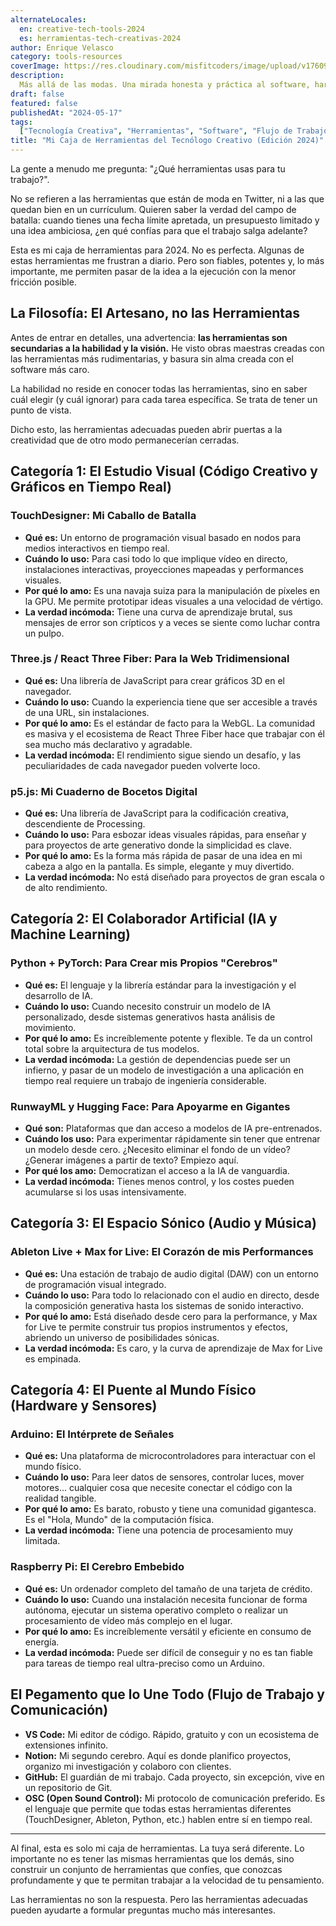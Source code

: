 ```yaml
---
alternateLocales:
  en: creative-tech-tools-2024
  es: herramientas-tech-creativas-2024
author: Enrique Velasco
category: tools-resources
coverImage: https://res.cloudinary.com/misfitcoders/image/upload/v1760912221/eVelasco/covers/article-placeholder.jpg
description:
  Más allá de las modas. Una mirada honesta y práctica al software, hardware y flujos de trabajo que realmente impulsan mis proyectos de tecnología creativa.
draft: false
featured: false
publishedAt: "2024-05-17"
tags:
  ["Tecnología Creativa", "Herramientas", "Software", "Flujo de Trabajo", "Productividad"]
title: "Mi Caja de Herramientas del Tecnólogo Creativo (Edición 2024)"
---
```


La gente a menudo me pregunta: "¿Qué herramientas usas para tu trabajo?".

No se refieren a las herramientas que están de moda en Twitter, ni a las que quedan bien en un currículum. Quieren saber la verdad del campo de batalla: cuando tienes una fecha límite apretada, un presupuesto limitado y una idea ambiciosa, ¿en qué confías para que el trabajo salga adelante?

Esta es mi caja de herramientas para 2024. No es perfecta. Algunas de estas herramientas me frustran a diario. Pero son fiables, potentes y, lo más importante, me permiten pasar de la idea a la ejecución con la menor fricción posible.

## La Filosofía: El Artesano, no las Herramientas

Antes de entrar en detalles, una advertencia: **las herramientas son secundarias a la habilidad y la visión.** He visto obras maestras creadas con las herramientas más rudimentarias, y basura sin alma creada con el software más caro.

La habilidad no reside en conocer todas las herramientas, sino en saber cuál elegir (y cuál ignorar) para cada tarea específica. Se trata de tener un punto de vista.

Dicho esto, las herramientas adecuadas pueden abrir puertas a la creatividad que de otro modo permanecerían cerradas.

## Categoría 1: El Estudio Visual (Código Creativo y Gráficos en Tiempo Real)

### **TouchDesigner:** Mi Caballo de Batalla

-   **Qué es:** Un entorno de programación visual basado en nodos para medios interactivos en tiempo real.
-   **Cuándo lo uso:** Para casi todo lo que implique vídeo en directo, instalaciones interactivas, proyecciones mapeadas y performances visuales.
-   **Por qué lo amo:** Es una navaja suiza para la manipulación de píxeles en la GPU. Me permite prototipar ideas visuales a una velocidad de vértigo.
-   **La verdad incómoda:** Tiene una curva de aprendizaje brutal, sus mensajes de error son crípticos y a veces se siente como luchar contra un pulpo.

### **Three.js / React Three Fiber:** Para la Web Tridimensional

-   **Qué es:** Una librería de JavaScript para crear gráficos 3D en el navegador.
-   **Cuándo lo uso:** Cuando la experiencia tiene que ser accesible a través de una URL, sin instalaciones.
-   **Por qué lo amo:** Es el estándar de facto para la WebGL. La comunidad es masiva y el ecosistema de React Three Fiber hace que trabajar con él sea mucho más declarativo y agradable.
-   **La verdad incómoda:** El rendimiento sigue siendo un desafío, y las peculiaridades de cada navegador pueden volverte loco.

### **p5.js:** Mi Cuaderno de Bocetos Digital

-   **Qué es:** Una librería de JavaScript para la codificación creativa, descendiente de Processing.
-   **Cuándo lo uso:** Para esbozar ideas visuales rápidas, para enseñar y para proyectos de arte generativo donde la simplicidad es clave.
-   **Por qué lo amo:** Es la forma más rápida de pasar de una idea en mi cabeza a algo en la pantalla. Es simple, elegante y muy divertido.
-   **La verdad incómoda:** No está diseñado para proyectos de gran escala o de alto rendimiento.

## Categoría 2: El Colaborador Artificial (IA y Machine Learning)

### **Python + PyTorch:** Para Crear mis Propios "Cerebros"

-   **Qué es:** El lenguaje y la librería estándar para la investigación y el desarrollo de IA.
-   **Cuándo lo uso:** Cuando necesito construir un modelo de IA personalizado, desde sistemas generativos hasta análisis de movimiento.
-   **Por qué lo amo:** Es increíblemente potente y flexible. Te da un control total sobre la arquitectura de tus modelos.
-   **La verdad incómoda:** La gestión de dependencias puede ser un infierno, y pasar de un modelo de investigación a una aplicación en tiempo real requiere un trabajo de ingeniería considerable.

### **RunwayML y Hugging Face:** Para Apoyarme en Gigantes

-   **Qué son:** Plataformas que dan acceso a modelos de IA pre-entrenados.
-   **Cuándo los uso:** Para experimentar rápidamente sin tener que entrenar un modelo desde cero. ¿Necesito eliminar el fondo de un vídeo? ¿Generar imágenes a partir de texto? Empiezo aquí.
-   **Por qué los amo:** Democratizan el acceso a la IA de vanguardia.
-   **La verdad incómoda:** Tienes menos control, y los costes pueden acumularse si los usas intensivamente.

## Categoría 3: El Espacio Sónico (Audio y Música)

### **Ableton Live + Max for Live:** El Corazón de mis Performances

-   **Qué es:** Una estación de trabajo de audio digital (DAW) con un entorno de programación visual integrado.
-   **Cuándo lo uso:** Para todo lo relacionado con el audio en directo, desde la composición generativa hasta los sistemas de sonido interactivo.
-   **Por qué lo amo:** Está diseñado desde cero para la performance, y Max for Live te permite construir tus propios instrumentos y efectos, abriendo un universo de posibilidades sónicas.
-   **La verdad incómoda:** Es caro, y la curva de aprendizaje de Max for Live es empinada.

## Categoría 4: El Puente al Mundo Físico (Hardware y Sensores)

### **Arduino:** El Intérprete de Señales

-   **Qué es:** Una plataforma de microcontroladores para interactuar con el mundo físico.
-   **Cuándo lo uso:** Para leer datos de sensores, controlar luces, mover motores... cualquier cosa que necesite conectar el código con la realidad tangible.
-   **Por qué lo amo:** Es barato, robusto y tiene una comunidad gigantesca. Es el "Hola, Mundo" de la computación física.
-   **La verdad incómoda:** Tiene una potencia de procesamiento muy limitada.

### **Raspberry Pi:** El Cerebro Embebido

-   **Qué es:** Un ordenador completo del tamaño de una tarjeta de crédito.
-   **Cuándo lo uso:** Cuando una instalación necesita funcionar de forma autónoma, ejecutar un sistema operativo completo o realizar un procesamiento de vídeo más complejo en el lugar.
-   **Por qué lo amo:** Es increíblemente versátil y eficiente en consumo de energía.
-   **La verdad incómoda:** Puede ser difícil de conseguir y no es tan fiable para tareas de tiempo real ultra-preciso como un Arduino.

## El Pegamento que lo Une Todo (Flujo de Trabajo y Comunicación)

-   **VS Code:** Mi editor de código. Rápido, gratuito y con un ecosistema de extensiones infinito.
-   **Notion:** Mi segundo cerebro. Aquí es donde planifico proyectos, organizo mi investigación y colaboro con clientes.
-   **GitHub:** El guardián de mi trabajo. Cada proyecto, sin excepción, vive en un repositorio de Git.
-   **OSC (Open Sound Control):** Mi protocolo de comunicación preferido. Es el lenguaje que permite que todas estas herramientas diferentes (TouchDesigner, Ableton, Python, etc.) hablen entre sí en tiempo real.

---

Al final, esta es solo mi caja de herramientas. La tuya será diferente. Lo importante no es tener las mismas herramientas que los demás, sino construir un conjunto de herramientas que confíes, que conozcas profundamente y que te permitan trabajar a la velocidad de tu pensamiento.

Las herramientas no son la respuesta. Pero las herramientas adecuadas pueden ayudarte a formular preguntas mucho más interesantes.
